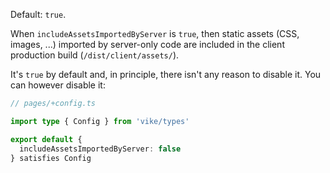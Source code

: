 
Default: `true`.

When `includeAssetsImportedByServer` is `true`, then static assets (CSS, images, ...) imported by server-only code are included in the client production build (`/dist/client/assets/`).

It's `true` by default and, in principle, there isn't any reason to disable it. You can however disable it:

```ts
// pages/+config.ts

import type { Config } from 'vike/types'

export default {
  includeAssetsImportedByServer: false
} satisfies Config
```
